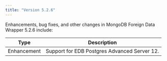 ```yaml
---
title: "Version 5.2.6"
---
```


Enhancements, bug fixes, and other changes in MongoDB Foreign Data Wrapper 5.2.6 
include:

| Type        | Description |
| ----------- |------------ |
| Enhancement | Support for EDB Postgres Advanced Server 12. |



